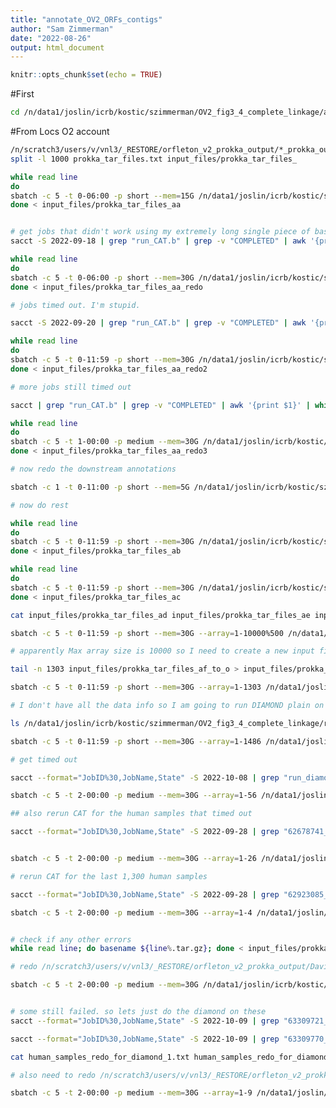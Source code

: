```yaml
---
title: "annotate_OV2_ORFs_contigs"
author: "Sam Zimmerman"
date: "2022-08-26"
output: html_document
---
```


```r
knitr::opts_chunk$set(echo = TRUE)
```

#First 

```bash
cd /n/data1/joslin/icrb/kostic/szimmerman/OV2_fig3_4_complete_linkage/annotate_contigs_ORFs

```

#From Locs O2 account

```bash

/n/scratch3/users/v/vnl3/_RESTORE/orfleton_v2_prokka_output/*_prokka_out.tar.gz > prokka_tar_files.txt
split -l 1000 prokka_tar_files.txt input_files/prokka_tar_files_

while read line
do
sbatch -c 5 -t 0-06:00 -p short --mem=15G /n/data1/joslin/icrb/kostic/szimmerman/OV2_fig3_4_complete_linkage/annotate_contigs_ORFs/run_CAT.bash ${line} 5 CAT_output
done < input_files/prokka_tar_files_aa


# get jobs that didn't work using my extremely long single piece of bash code
sacct -S 2022-09-18 | grep "run_CAT.b" | grep -v "COMPLETED" | awk '{print $1}' | while read line; do grep -A 1 "Start Running Python script to format faa files correctly" slurm-${line}.out | tail -n 1; done | rev | cut -d '/' -f 2 | rev | while read line; do grep ${line}.tar.gz input_files/prokka_tar_files_aa; done > input_files/prokka_tar_files_aa_redo

while read line
do
sbatch -c 5 -t 0-06:00 -p short --mem=30G /n/data1/joslin/icrb/kostic/szimmerman/OV2_fig3_4_complete_linkage/annotate_contigs_ORFs/run_CAT.bash ${line} 5 CAT_output
done < input_files/prokka_tar_files_aa_redo

# jobs timed out. I'm stupid. 

sacct -S 2022-09-20 | grep "run_CAT.b" | grep -v "COMPLETED" | awk '{print $1}' | while read line; do grep -A 1 "Start Running Python script to format faa files correctly" slurm-${line}.out | tail -n 1; done | rev | cut -d '/' -f 2 | rev | while read line; do grep ${line}.tar.gz input_files/prokka_tar_files_aa_redo; done > input_files/prokka_tar_files_aa_redo2

while read line
do
sbatch -c 5 -t 0-11:59 -p short --mem=30G /n/data1/joslin/icrb/kostic/szimmerman/OV2_fig3_4_complete_linkage/annotate_contigs_ORFs/run_CAT.bash ${line} 5 CAT_output
done < input_files/prokka_tar_files_aa_redo2

# more jobs still timed out

sacct | grep "run_CAT.b" | grep -v "COMPLETED" | awk '{print $1}' | while read line; do grep -A 1 "Start Running Python script to format faa files correctly" slurm-${line}.out | tail -n 1; done | rev | cut -d '/' -f 2 | rev | while read line; do grep ${line}.tar.gz input_files/prokka_tar_files_aa_redo2; done > input_files/prokka_tar_files_aa_redo3

while read line
do
sbatch -c 5 -t 1-00:00 -p medium --mem=30G /n/data1/joslin/icrb/kostic/szimmerman/OV2_fig3_4_complete_linkage/annotate_contigs_ORFs/run_CAT.bash ${line} 5 CAT_output
done < input_files/prokka_tar_files_aa_redo3

# now redo the downstream annotations

sbatch -c 1 -t 0-11:00 -p short --mem=5G /n/data1/joslin/icrb/kostic/szimmerman/OV2_fig3_4_complete_linkage/annotate_contigs_ORFs/annotate_CAT_batch.bash input_files/prokka_tar_files_aa 1 CAT_output

# now do rest

while read line
do
sbatch -c 5 -t 0-11:59 -p short --mem=30G /n/data1/joslin/icrb/kostic/szimmerman/OV2_fig3_4_complete_linkage/annotate_contigs_ORFs/run_CAT.bash ${line} 5 CAT_output
done < input_files/prokka_tar_files_ab

while read line
do
sbatch -c 5 -t 0-11:59 -p short --mem=30G /n/data1/joslin/icrb/kostic/szimmerman/OV2_fig3_4_complete_linkage/annotate_contigs_ORFs/run_CAT.bash ${line} 5 CAT_output
done < input_files/prokka_tar_files_ac

cat input_files/prokka_tar_files_ad input_files/prokka_tar_files_ae input_files/prokka_tar_files_af input_files/prokka_tar_files_ag input_files/prokka_tar_files_ah input_files/prokka_tar_files_ai input_files/prokka_tar_files_aj input_files/prokka_tar_files_ak input_files/prokka_tar_files_al input_files/prokka_tar_files_am input_files/prokka_tar_files_an input_files/prokka_tar_files_ao > input_files/prokka_tar_files_af_to_o

sbatch -c 5 -t 0-11:59 -p short --mem=30G --array=1-10000%500 /n/data1/joslin/icrb/kostic/szimmerman/OV2_fig3_4_complete_linkage/annotate_contigs_ORFs/run_CAT_array_job.bash input_files/prokka_tar_files_af_to_o 5 CAT_output

# apparently Max array size is 10000 so I need to create a new input file for the last 1303 jobs

tail -n 1303 input_files/prokka_tar_files_af_to_o > input_files/prokka_tar_files_last_1303_input.txt

sbatch -c 5 -t 0-11:59 -p short --mem=30G --array=1-1303 /n/data1/joslin/icrb/kostic/szimmerman/OV2_fig3_4_complete_linkage/annotate_contigs_ORFs/run_CAT_array_job.bash input_files/prokka_tar_files_last_1303_input.txt 5 CAT_output

# I don't have all the data info so I am going to run DIAMOND plain on some data too

ls /n/data1/joslin/icrb/kostic/szimmerman/OV2_fig3_4_complete_linkage/redone_ecology_comparison_heatmap/env_faa_files/*.fasta > /n/data1/joslin/icrb/kostic/szimmerman/OV2_fig3_4_complete_linkage/annotate_contigs_ORFs/env_faa_file_list.txt

sbatch -c 5 -t 0-11:59 -p short --mem=30G --array=1-1486 /n/data1/joslin/icrb/kostic/szimmerman/OV2_fig3_4_complete_linkage/annotate_contigs_ORFs/run_diamond_array_job.bash /n/data1/joslin/icrb/kostic/szimmerman/OV2_fig3_4_complete_linkage/annotate_contigs_ORFs/env_faa_file_list.txt 5 diamond_output

# get timed out

sacct --format="JobID%30,JobName,State" -S 2022-10-08 | grep "run_diamo+" | grep -v "COMPLETED" | awk '{print $1}' | cut -d '_' -f2 | while read line; do sed "${line}q;d" /n/data1/joslin/icrb/kostic/szimmerman/OV2_fig3_4_complete_linkage/annotate_contigs_ORFs/env_faa_file_list.txt; done > env_samples_redo.txt

sbatch -c 5 -t 2-00:00 -p medium --mem=30G --array=1-56 /n/data1/joslin/icrb/kostic/szimmerman/OV2_fig3_4_complete_linkage/annotate_contigs_ORFs/run_diamond_array_job.bash env_samples_redo.txt 5 diamond_output

## also rerun CAT for the human samples that timed out

sacct --format="JobID%30,JobName,State" -S 2022-09-28 | grep "62678741_" | grep "run_CAT_a+" | grep -v "COMPLETED" | awk '{print $1}' | cut -d '_' -f2 | while read line; do sed "${line}q;d" /n/scratch3/users/l/ldp9/_RESTORE/orfletonV2_orf_annotation/input_files/prokka_tar_files_af_to_o; done > human_samples_redo_1.txt


sbatch -c 5 -t 2-00:00 -p medium --mem=30G --array=1-26 /n/data1/joslin/icrb/kostic/szimmerman/OV2_fig3_4_complete_linkage/annotate_contigs_ORFs/run_CAT_array_job.bash human_samples_redo_1.txt 5 CAT_output # job ID 63309721

# rerun CAT for the last 1,300 human samples

sacct --format="JobID%30,JobName,State" -S 2022-09-28 | grep "62923085_" | grep "run_CAT_a+" | grep -v "COMPLETED" | awk '{print $1}' | cut -d '_' -f2 | while read line; do sed "${line}q;d" /n/scratch3/users/l/ldp9/_RESTORE/orfletonV2_orf_annotation/input_files/prokka_tar_files_last_1303_input.txt; done > human_samples_redo_2.txt

sbatch -c 5 -t 2-00:00 -p medium --mem=30G --array=1-4 /n/data1/joslin/icrb/kostic/szimmerman/OV2_fig3_4_complete_linkage/annotate_contigs_ORFs/run_CAT_array_job.bash human_samples_redo_2.txt 5 CAT_output # job ID 63309770


# check if any other errors
while read line; do basename ${line%.tar.gz}; done < input_files/prokka_tar_files_ab | while read line; do ls CAT_output/${line} | grep "ORF2LCA_named_CAT.txt"; done | wc -l

# redo /n/scratch3/users/v/vnl3/_RESTORE/orfleton_v2_prokka_output/DavidLA_2015__LD-Run2-35_prokka_out.tar.gz

sbatch -c 5 -t 2-00:00 -p medium --mem=30G /n/data1/joslin/icrb/kostic/szimmerman/OV2_fig3_4_complete_linkage/annotate_contigs_ORFs/run_CAT.bash /n/scratch3/users/v/vnl3/_RESTORE/orfleton_v2_prokka_output/DavidLA_2015__LD-Run2-35_prokka_out.tar.gz 5 CAT_output


# some still failed. so lets just do the diamond on these
sacct --format="JobID%30,JobName,State" -S 2022-10-09 | grep "63309721_" | grep "run_CAT_a+" | grep -v "COMPLETED" | awk '{print $1}' | cut -d '_' -f2 | while read line; do sed "${line}q;d" /n/scratch3/users/l/ldp9/_RESTORE/orfletonV2_orf_annotation/human_samples_redo_1.txt; done > human_samples_redo_for_diamond_1.txt

sacct --format="JobID%30,JobName,State" -S 2022-10-09 | grep "63309770_" | grep "run_CAT_a+" | grep -v "COMPLETED" | awk '{print $1}' | cut -d '_' -f2 | while read line; do sed "${line}q;d" /n/scratch3/users/l/ldp9/_RESTORE/orfletonV2_orf_annotation/human_samples_redo_2.txt; done > human_samples_redo_for_diamond_2.txt

cat human_samples_redo_for_diamond_1.txt human_samples_redo_for_diamond_2.txt > human_samples_redo_for_diamond_all.txt

# also need to redo /n/scratch3/users/v/vnl3/_RESTORE/orfleton_v2_prokka_output/DavidLA_2015__LD-Run2-35_prokka_out.tar.gz

sbatch -c 5 -t 2-00:00 -p medium --mem=30G --array=1-9 /n/data1/joslin/icrb/kostic/szimmerman/OV2_fig3_4_complete_linkage/annotate_contigs_ORFs/run_diamond_from_tar_array_job.bash human_samples_redo_for_diamond_all.txt 5 diamond_output # jobID 

```

